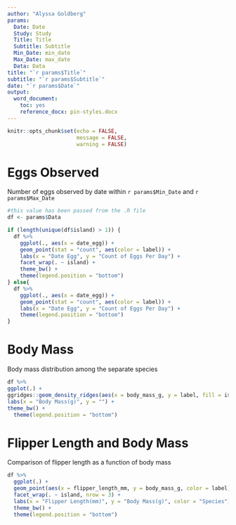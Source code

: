 ```yaml
---
author: "Alyssa Goldberg"
params:
  Date: Date
  Study: Study
  Title: Title
  Subtitle: Subtitle
  Min_Date: min_date
  Max_Date: max_date
  Data: Data
title: "`r params$Title`"
subtitle: "`r params$Subtitle`"
date: "`r params$Date`"
output: 
  word_document: 
    toc: yes
    reference_docx: pin-styles.docx
---
```


```r
knitr::opts_chunk$set(echo = FALSE,
                      message = FALSE,
                      warning = FALSE)
```

# Eggs Observed  
Number of eggs observed by date within `r params$Min_Date` and `r params$Max_Date`

```r
#this value has been passed from the .R file
df <- params$Data

if (length(unique(df$island) > 1)) {
  df %>%
    ggplot(., aes(x = date_egg)) +
    geom_point(stat = "count", aes(color = label)) +
    labs(x = "Date Egg", y = "Count of Eggs Per Day") +
    facet_wrap(. ~ island) +
    theme_bw() +
    theme(legend.position = "bottom")
} else{
  df %>%
    ggplot(., aes(x = date_egg)) +
    geom_point(stat = "count", aes(color = label)) +
    labs(x = "Date Egg", y = "Count of Eggs Per Day") +
    theme(legend.position = "bottom")
}

```

# Body Mass  
Body mass distribution among the separate species

```r
df %>%
ggplot(.) +
ggridges::geom_density_ridges(aes(x = body_mass_g, y = label, fill = island), alpha = 0.5) +
labs(x = "Body Mass(g)", y = "") +
theme_bw() +
  theme(legend.position = "bottom")
```

# Flipper Length and Body Mass  
Comparison of flipper length as a function of body mass
```r
df %>%
  ggplot(.) +
  geom_point(aes(x = flipper_length_mm, y = body_mass_g, color = label)) +
  facet_wrap(. ~ island, nrow = 3) +
  labs(x = "Flipper Length(mm)", y = "Body Mass(g)", color = "Species") +
  theme_bw() +
  theme(legend.position = "bottom")
```

